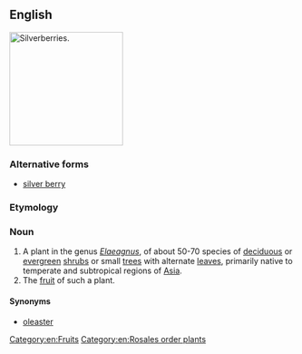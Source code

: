 {{also|silver berry}}
==English==
[[Image:Elaeagnus.jpg|thumb|right|200px|Silverberries.]]
{{wikipedia}}
{{wikispecies|Elaeagnus}}

===Alternative forms===
* [[silver berry]]

===Etymology===
{{compound|silver|berry|lang=en}}

===Noun===
{{en-noun|silverberries}}

# A plant in the genus ''[[Elaeagnus]]'', of about 50-70 species of [[deciduous]] or [[evergreen]] [[shrub]]s or small [[tree]]s with alternate [[leaf|leaves]], primarily native to temperate and subtropical regions of [[Asia]].
# The [[fruit]] of such a plant.

====Synonyms====
* {{sense|Elaeagnus}} [[oleaster]]

[[Category:en:Fruits]]
[[Category:en:Rosales order plants]]